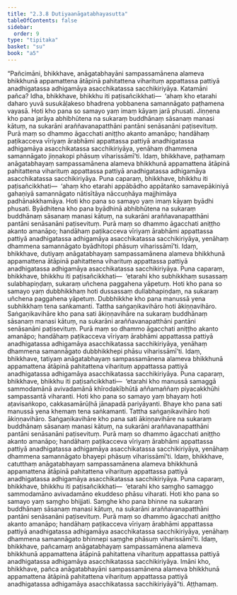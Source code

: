```yaml
---
title: "2.3.8 Dutiyaanāgatabhayasutta"
tableOfContents: false
sidebar:
  order: 9
type: "tipitaka"
basket: "su"
book: "a5"
---
```



<DynamicBreadcrumb />

<Division number="78" book="a5" bookNo="16" page="90">

<Paragraph number="506" book="a5">
“Pañcimāni, bhikkhave, anāgatabhayāni sampassamānena alameva bhikkhunā appamattena ātāpinā pahitattena viharituṃ appattassa pattiyā anadhigatassa adhigamāya asacchikatassa sacchikiriyāya. Katamāni pañca? Idha, bhikkhave, bhikkhu iti paṭisañcikkhati—  ‘ahaṃ kho etarahi daharo yuvā susukāḷakeso bhadrena yobbanena samannāgato paṭhamena vayasā. Hoti kho pana so samayo yaṃ imaṃ kāyaṃ jarā phusati. Jiṇṇena kho pana jarāya abhibhūtena na sukaraṃ buddhānaṃ sāsanaṃ manasi kātuṃ, na sukarāni araññavanapatthāni pantāni senāsanāni paṭisevituṃ. Purā maṃ so dhammo āgacchati aniṭṭho akanto amanāpo; handāhaṃ paṭikacceva vīriyaṃ ārabhāmi appattassa pattiyā anadhigatassa adhigamāya asacchikatassa sacchikiriyāya, yenāhaṃ dhammena samannāgato jiṇṇakopi phāsuṃ viharissāmī’ti. Idaṃ, bhikkhave, paṭhamaṃ anāgatabhayaṃ sampassamānena alameva bhikkhunā appamattena ātāpinā pahitattena viharituṃ appattassa pattiyā anadhigatassa adhigamāya asacchikatassa sacchikiriyāya.
</Paragraph>

<Paragraph number="507" book="a5">
Puna caparaṃ, bhikkhave, bhikkhu iti paṭisañcikkhati—  ‘ahaṃ kho etarahi appābādho appātaṅko samavepākiniyā gahaṇiyā samannāgato nātisītāya nāccuṇhāya majjhimāya padhānakkhamāya. Hoti kho pana so samayo yaṃ imaṃ kāyaṃ byādhi phusati. Byādhitena kho pana byādhinā abhibhūtena na sukaraṃ buddhānaṃ sāsanaṃ manasi kātuṃ, na sukarāni araññavanapatthāni pantāni senāsanāni paṭisevituṃ. Purā maṃ so dhammo āgacchati aniṭṭho akanto amanāpo; handāhaṃ paṭikacceva vīriyaṃ ārabhāmi appattassa pattiyā anadhigatassa adhigamāya asacchikatassa sacchikiriyāya, yenāhaṃ dhammena samannāgato byādhitopi phāsuṃ viharissāmī’ti. Idaṃ, bhikkhave, dutiyaṃ anāgatabhayaṃ sampassamānena alameva bhikkhunā appamattena ātāpinā pahitattena viharituṃ appattassa pattiyā anadhigatassa adhigamāya asacchikatassa sacchikiriyāya.
</Paragraph>

<Paragraph number="508" book="a5">
Puna caparaṃ, bhikkhave, bhikkhu iti paṭisañcikkhati—  ‘etarahi kho subhikkhaṃ susassaṃ sulabhapiṇḍaṃ, sukaraṃ uñchena paggahena yāpetuṃ. Hoti kho pana so samayo yaṃ dubbhikkhaṃ hoti dussassaṃ dullabhapiṇḍaṃ, na sukaraṃ uñchena paggahena yāpetuṃ. Dubbhikkhe kho pana manussā yena subhikkhaṃ tena saṅkamanti. Tattha saṅgaṇikavihāro hoti ākiṇṇavihāro. Saṅgaṇikavihāre kho pana sati ākiṇṇavihāre na sukaraṃ buddhānaṃ sāsanaṃ manasi kātuṃ, na sukarāni araññavanapatthāni pantāni senāsanāni paṭisevituṃ. Purā maṃ so dhammo āgacchati aniṭṭho akanto amanāpo; handāhaṃ paṭikacceva vīriyaṃ ārabhāmi appattassa pattiyā anadhigatassa adhigamāya asacchikatassa sacchikiriyāya, yenāhaṃ dhammena samannāgato dubbhikkhepi phāsu viharissāmī’ti. Idaṃ, bhikkhave, tatiyaṃ anāgatabhayaṃ sampassamānena alameva bhikkhunā appamattena ātāpinā pahitattena viharituṃ appattassa pattiyā anadhigatassa adhigamāya asacchikatassa sacchikiriyāya.
</Paragraph>

<Paragraph number="509" book="a5">
Puna caparaṃ, bhikkhave, bhikkhu iti paṭisañcikkhati—  ‘etarahi kho manussā samaggā sammodamānā avivadamānā khīrodakībhūtā aññamaññaṃ piyacakkhūhi sampassantā viharanti. Hoti kho pana so samayo yaṃ bhayaṃ hoti aṭavisaṅkopo, cakkasamārūḷhā jānapadā pariyāyanti. Bhaye kho pana sati manussā yena khemaṃ tena saṅkamanti. Tattha saṅgaṇikavihāro hoti ākiṇṇavihāro. Saṅgaṇikavihāre kho pana sati ākiṇṇavihāre na sukaraṃ buddhānaṃ sāsanaṃ manasi kātuṃ, na sukarāni araññavanapatthāni pantāni senāsanāni paṭisevituṃ. Purā maṃ so dhammo āgacchati aniṭṭho akanto amanāpo; handāhaṃ paṭikacceva vīriyaṃ ārabhāmi appattassa pattiyā anadhigatassa adhigamāya asacchikatassa sacchikiriyāya, yenāhaṃ dhammena samannāgato bhayepi phāsuṃ viharissāmī’ti. Idaṃ, bhikkhave, catutthaṃ anāgatabhayaṃ sampassamānena alameva bhikkhunā appamattena ātāpinā pahitattena viharituṃ appattassa pattiyā anadhigatassa adhigamāya asacchikatassa sacchikiriyāya.
</Paragraph>

<Paragraph number="510" book="a5">
Puna caparaṃ, bhikkhave, bhikkhu iti paṭisañcikkhati—  ‘etarahi kho saṃgho samaggo sammodamāno avivadamāno ekuddeso phāsu viharati. Hoti kho pana so samayo yaṃ saṃgho bhijjati. Saṃghe kho pana bhinne na sukaraṃ buddhānaṃ sāsanaṃ manasi kātuṃ, na sukarāni araññavanapatthāni pantāni senāsanāni paṭisevituṃ. Purā maṃ so dhammo āgacchati aniṭṭho akanto amanāpo; handāhaṃ paṭikacceva vīriyaṃ ārabhāmi appattassa pattiyā anadhigatassa adhigamāya asacchikatassa sacchikiriyāya, yenāhaṃ dhammena samannāgato bhinnepi saṃghe phāsuṃ viharissāmī’ti. Idaṃ, bhikkhave, pañcamaṃ anāgatabhayaṃ sampassamānena alameva bhikkhunā appamattena ātāpinā pahitattena viharituṃ appattassa pattiyā anadhigatassa adhigamāya asacchikatassa sacchikiriyāya.
</Paragraph>

<Paragraph number="511" book="a5">
Imāni kho, bhikkhave, pañca anāgatabhayāni sampassamānena alameva bhikkhunā appamattena ātāpinā pahitattena viharituṃ appattassa pattiyā anadhigatassa adhigamāya asacchikatassa sacchikiriyāyā”ti.

</Paragraph>
</Division>

<Paragraph number="512" type="center" book="a5">
Aṭṭhamaṃ.
</Paragraph>